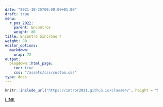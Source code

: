 ```yaml
---
date: "2021-10-25T00:00:00+01:00"
draft: true
menu:
  r_pos_2022:
    parent: Encontros
    weight: 80
title: Encontro Síncrono 4
weight: 80
editor_options: 
  markdown: 
    wrap: 72
output: 
  blogdown::html_page:
    toc: true
    css: "/assets/css/custom.css"
type: docs
---
```



```r
knitr::include_url('https://intror2021.github.io/class04/', height = "500px")
```

[LINK](https://intror2021.github.io/class04/)

